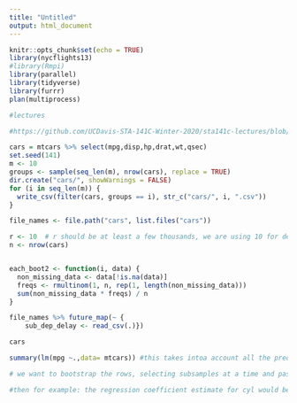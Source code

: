 ```yaml
---
title: "Untitled"
output: html_document
---
```


```r
knitr::opts_chunk$set(echo = TRUE)
library(nycflights13)
#library(Rmpi)
library(parallel)
library(tidyverse)
library(furrr)
plan(multiprocess)
```

```r
#lectures

#https://github.com/UCDavis-STA-141C-Winter-2020/sta141c-lectures/blob/master/02-18/blb.Rmd
```

```r
cars = mtcars %>% select(mpg,disp,hp,drat,wt,qsec)
set.seed(141)
m <- 10
groups <- sample(seq_len(m), nrow(cars), replace = TRUE)
dir.create("cars/", showWarnings = FALSE)
for (i in seq_len(m)) {
  write_csv(filter(cars, groups == i), str_c("cars/", i, ".csv")) 
}

file_names <- file.path("cars", list.files("cars"))

```


```r
r <- 10  # r should be at least a few thousands, we are using 10 for demo
n <- nrow(cars)


each_boot2 <- function(i, data) {
  non_missing_data <- data[!is.na(data)]
  freqs <- rmultinom(1, n, rep(1, length(non_missing_data)))
  sum(non_missing_data * freqs) / n
}
```


```r
file_names %>% future_map(~ {
    sub_dep_delay <- read_csv(.)})
```
```r
cars
```


```r
summary(lm(mpg ~.,data= mtcars)) #this takes intoa account all the predictor variables and its rows

# we want to bootstrap the rows, selecting subsamples at a time and pass them into the above multiple linear model

#then for example: the regression coefficient estimate for cyl would be: -0.11144 +/- ....
```

